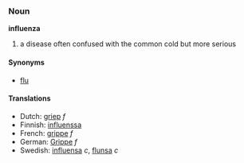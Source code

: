 ===Noun===
'''influenza'''

# a disease often confused with the common cold but more serious

====Synonyms====
*[[flu]]


====Translations====
*Dutch: [[griep]] ''f''
*Finnish: [[influenssa]]
*French: [[grippe]] ''f''
*German: [[Grippe]] ''f''
*Swedish: [[influensa]] ''c'', [[flunsa]] ''c''